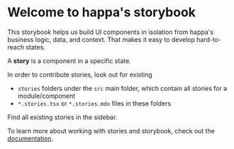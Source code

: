 
<Meta title='Introduction' />

<style>{`

strong {
  color: #333
}

`}</style>

# Welcome to happa&apos;s storybook

This storybook helps us build UI components in isolation from happa's business logic, data, and context.
That makes it easy to develop hard-to-reach states.

A **story** is a component in a specific state.

In order to contribute stories, look out for existing

- `stories` folders under the `src` main folder, which contain all stories for a module/component
- `*.stories.tsx` or `*.stories.mdx` files in these folders

Find all existing stories in the sidebar.

To learn more about working with stories and storybook, check out the [documentation](https://storybook.js.org/docs).

